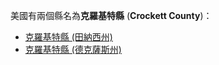 美國有兩個縣名為'''克羅基特縣''' ('''Crockett County''')：
* [[克羅基特縣_(田納西州)|克羅基特縣 (田納西州)]]
* [[克羅基特縣_(德克薩斯州)|克羅基特縣 (德克薩斯州)]]
{{disambig|K克羅基特縣|Cat=五字县名消歧义}}